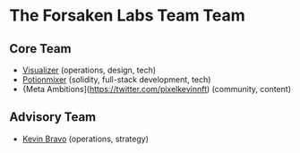 # The Forsaken Labs Team Team


## Core Team
* [Visualizer](https://twitter.com/VisualizerK) (operations, design, tech)
* [Potionmixer](https://twitter.com/potionmixer) (solidity, full-stack development, tech)
* {Meta Ambitions](https://twitter.com/pixelkevinnft) (community, content)

## Advisory Team
* [Kevin Bravo](https://twitter.com/Kevin___Bravo) (operations, strategy)
